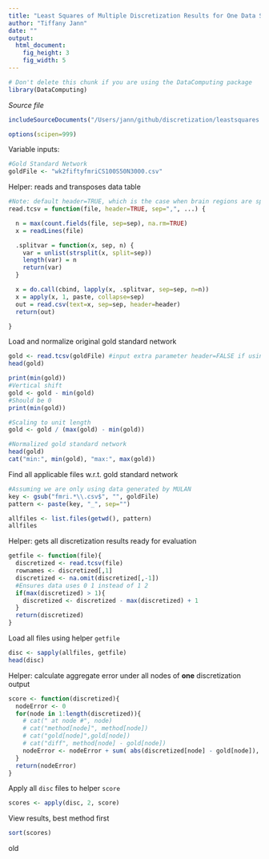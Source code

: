 ```yaml
---
title: "Least Squares of Multiple Discretization Results for One Data Set"
author: "Tiffany Jann"
date: ""
output: 
  html_document:
    fig_height: 3
    fig_width: 5
---
```

<!-- Don't edit in between this line and the one below -->
```r
# Don't delete this chunk if you are using the DataComputing package
library(DataComputing)
```
*Source file* 
```r
includeSourceDocuments("/Users/jann/github/discretization/leastsquares.Rmd")
```
<!-- Don't edit the material above this line -->
```r
options(scipen=999)
```

Variable inputs:
```r
#Gold Standard Network
goldFile <- "wk2fiftyfmriCS100S50N3000.csv"
```

Helper: reads and transposes data table
```r
#Note: default header=TRUE, which is the case when brain regions are specified
read.tcsv = function(file, header=TRUE, sep=",", ...) {

  n = max(count.fields(file, sep=sep), na.rm=TRUE)
  x = readLines(file)

  .splitvar = function(x, sep, n) {
    var = unlist(strsplit(x, split=sep))
    length(var) = n
    return(var)
  }

  x = do.call(cbind, lapply(x, .splitvar, sep=sep, n=n))
  x = apply(x, 1, paste, collapse=sep) 
  out = read.csv(text=x, sep=sep, header=header)
  return(out)

}
```

Load and normalize original gold standard network
```r
gold <- read.tcsv(goldFile) #input extra parameter header=FALSE if using MULAN data
head(gold)

print(min(gold))
#Vertical shift
gold <- gold - min(gold)
#Should be 0
print(min(gold))

#Scaling to unit length
gold <- gold / (max(gold) - min(gold))

#Normalized gold standard network
head(gold)
cat("min:", min(gold), "max:", max(gold))
```

Find all applicable files w.r.t. gold standard network
```r
#Assuming we are only using data generated by MULAN
key <- gsub("fmri.*\\.csv$", "", goldFile)
pattern <- paste(key, "_", sep="")

allfiles <- list.files(getwd(), pattern)
allfiles
```

Helper: gets all discretization results ready for evaluation
```r
getfile <- function(file){
  discretized <- read.tcsv(file)
  rownames <- discretized[,1]
  discretized <- na.omit(discretized[,-1])
  #Ensures data uses 0 1 instead of 1 2
  if(max(discretized) > 1){
    discretized <- discretized - max(discretized) + 1
  }
  return(discretized)
}
```

Load all files using helper `getfile`
```r
disc <- sapply(allfiles, getfile)
head(disc)
```

Helper: calculate aggregate error under all nodes of **one** discretization output
```r
score <- function(discretized){
  nodeError <- 0
  for(node in 1:length(discretized)){
    # cat(" at node #", node)
    # cat("method[node]", method[node])
    # cat("gold[node]",gold[node])
    # cat("diff", method[node] - gold[node])
    nodeError <- nodeError + sum( abs(discretized[node] - gold[node]), 1:length(discretized[node])) #this accounts for TSD
  }
  return(nodeError)
}
```

Apply all `disc` files to helper `score`
```r
scores <- apply(disc, 2, score)
```

View results, best method first
```r
sort(scores)
```

old
<!-- Helper: calculates score for a discretization result -->
<!-- ```{r} -->
<!-- score <- function(discretized){ -->
<!--   x1 <- discretized$Gene1 -->
<!--   x2 <- discretized$Gene2 -->
<!--   x3 <- discretized$Gene3 -->
<!--   x4 <- discretized$Gene4 -->
<!--   x5 <- discretized$Gene5 -->
<!--   totdiff <- sum(abs(x1 - v1), na.rm=TRUE) + sum(abs(x2 - v2), na.rm=TRUE) + sum(abs(x3 - v3), na.rm=TRUE) + sum(abs(x4 - v4), na.rm=TRUE) + sum(abs(x5 - v5), na.rm=TRUE) -->
<!--   return(totdiff) -->
<!-- } -->
<!-- ``` -->